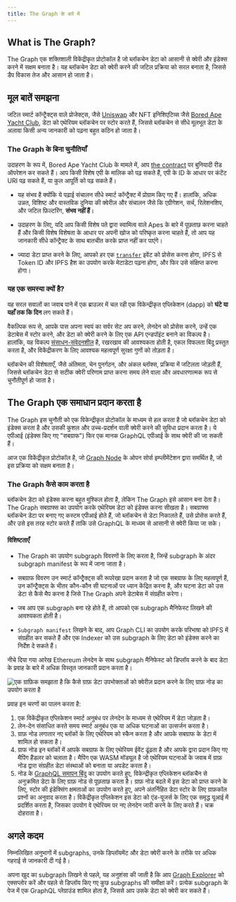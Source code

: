 ```yaml
---
title: The Graph के बारे में
---
```


## What is The Graph?

The Graph एक शक्तिशाली विकेंद्रीकृत प्रोटोकॉल है जो ब्लॉकचेन डेटा को आसानी से क्वेरी और इंडेक्स करने में सक्षम बनाता है। यह ब्लॉकचेन डेटा को क्वेरी करने की जटिल प्रक्रिया को सरल बनाता है, जिससे डैप विकास तेज और आसान हो जाता है।

## मूल बातें समझना

जटिल स्मार्ट कॉन्ट्रैक्ट्स वाले प्रोजेक्ट्स, जैसे [Uniswap](https://uniswap.org/) और NFT इनिशिएटिव्स जैसे [Bored Ape Yacht Club](https://boredapeyachtclub.com/), डेटा को एथेरियम ब्लॉकचेन पर स्टोर करते हैं, जिससे ब्लॉकचेन से सीधे मूलभूत डेटा के अलावा किसी अन्य जानकारी को पढ़ना बहुत कठिन हो जाता है।

### The Graph के बिना चुनौतियाँ

उदाहरण के रूप में, Bored Ape Yacht Club के मामले में, आप [the contract](https://etherscan.io/address/0xbc4ca0eda7647a8ab7c2061c2e118a18a936f13d#code) पर बुनियादी रीड ऑपरेशन कर सकते हैं। आप किसी विशेष एपी के मालिक को पढ़ सकते हैं, एपी के ID के आधार पर कंटेंट URI पढ़ सकते हैं, या कुल आपूर्ति को पढ़ सकते हैं।

- यह संभव है क्योंकि ये पढ़ाई संचालन सीधे स्मार्ट कॉन्ट्रैक्ट में प्रोग्राम किए गए हैं। हालांकि, अधिक उन्नत, विशिष्ट और वास्तविक दुनिया की क्वेरीज़ और संचालन जैसे कि एग्रीगेशन, सर्च, रिलेशनशिप, और जटिल फ़िल्टरिंग, **संभव नहीं हैं**।

- उदाहरण के लिए, यदि आप किसी विशेष पते द्वारा स्वामित्व वाले Apes के बारे में पूछताछ करना चाहते हैं और किसी विशेष विशेषता के आधार पर अपनी खोज को परिष्कृत करना चाहते हैं, तो आप यह जानकारी सीधे कॉन्ट्रैक्ट के साथ बातचीत करके प्राप्त नहीं कर पाएंगे।

- ज्यादा डेटा प्राप्त करने के लिए, आपको हर एक [`transfer`](https://etherscan.io/address/0xbc4ca0eda7647a8ab7c2061c2e118a18a936f13d#code#L1746) इवेंट को प्रोसेस करना होगा, IPFS से Token ID और IPFS हैश का उपयोग करके मेटाडेटा पढ़ना होगा, और फिर उसे संक्षिप्त करना होगा।

### यह एक समस्या क्यों है?

यह सरल सवालों का जवाब पाने में एक ब्राउज़र में चल रही एक विकेन्द्रीकृत एप्लिकेशन (dapp) को **घंटे या यहाँ तक कि दिन** लग सकते हैं।

वैकल्पिक रूप से, आपके पास अपना स्वयं का सर्वर सेट अप करने, लेनदेन को प्रोसेस करने, उन्हें एक डेटाबेस में स्टोर करने, और डेटा को क्वेरी करने के लिए एक API एन्डपॉइंट बनाने का विकल्प है। हालांकि, यह विकल्प [संसाधन-संवेदनशील](/resources/benefits/) है, रखरखाव की आवश्यकता होती है, एकल विफलता बिंदु प्रस्तुत करता है, और विकेंद्रीकरण के लिए आवश्यक महत्वपूर्ण सुरक्षा गुणों को तोड़ता है।

ब्लॉकचेन की विशेषताएँ, जैसे अंतिमता, चेन पुनर्गठन, और अंकल ब्लॉक्स, प्रक्रिया में जटिलता जोड़ती हैं, जिससे ब्लॉकचेन डेटा से सटीक क्वेरी परिणाम प्राप्त करना समय लेने वाला और अवधारणात्मक रूप से चुनौतीपूर्ण हो जाता है।

## The Graph एक समाधान प्रदान करता है

The Graph इस चुनौती को एक विकेन्द्रीकृत प्रोटोकॉल के माध्यम से हल करता है जो ब्लॉकचेन डेटा को इंडेक्स करता है और उसकी कुशल और उच्च-प्रदर्शन वाली क्वेरी करने की सुविधा प्रदान करता है। ये एपीआई (इंडेक्स किए गए "सबग्राफ") फिर एक मानक GraphQL एपीआई के साथ क्वेरी की जा सकती हैं।

आज एक विकेंद्रीकृत प्रोटोकॉल है, जो [Graph Node](https://github.com/graphprotocol/graph-node) के ओपन सोर्स इम्प्लीमेंटेशन द्वारा समर्थित है, जो इस प्रक्रिया को सक्षम बनाता है।

### The Graph कैसे काम करता है

ब्लॉकचेन डेटा को इंडेक्स करना बहुत मुश्किल होता है, लेकिन The Graph इसे आसान बना देता है। The Graph सबग्राफ्स का उपयोग करके एथेरियम डेटा को इंडेक्स करना सीखता है। सबग्राफ्स ब्लॉकचेन डेटा पर बनाए गए कस्टम एपीआई होते हैं, जो ब्लॉकचेन से डेटा निकालते हैं, उसे प्रोसेस करते हैं, और उसे इस तरह स्टोर करते हैं ताकि उसे GraphQL के माध्यम से आसानी से क्वेरी किया जा सके।

#### विशिष्टताएँ

- The Graph का उपयोग subgraph विवरणों के लिए करता है, जिन्हें subgraph के अंदर subgraph manifest के रूप में जाना जाता है।

- सबग्राफ विवरण उन स्मार्ट कॉन्ट्रैक्ट्स की रूपरेखा प्रदान करता है जो एक सबग्राफ के लिए महत्वपूर्ण हैं, उन कॉन्ट्रैक्ट्स के भीतर कौन-कौन सी घटनाओं पर ध्यान केंद्रित करना है, और घटना डेटा को उस डेटा से कैसे मैप करना है जिसे The Graph अपने डेटाबेस में संग्रहीत करेगा।

- जब आप एक subgraph बना रहे होते हैं, तो आपको एक subgraph मैनिफेस्ट लिखने की आवश्यकता होती है।

- `Subgraph manifest` लिखने के बाद, आप Graph CLI का उपयोग करके परिभाषा को IPFS में संग्रहीत कर सकते हैं और एक Indexer को उस subgraph के लिए डेटा को इंडेक्स करने का निर्देश दे सकते हैं।

नीचे दिया गया आरेख Ethereum लेनदेन के साथ subgraph मैनिफेस्ट को डिप्लॉय करने के बाद डेटा के प्रवाह के बारे में अधिक विस्तृत जानकारी प्रदान करता है।

![एक ग्राफ़िक समझाता है कि कैसे ग्राफ़ डेटा उपभोक्ताओं को क्वेरीज़ प्रदान करने के लिए ग्राफ़ नोड का उपयोग करता है](/img/graph-dataflow.png)

प्रवाह इन चरणों का पालन करता है:

1.  एक विकेंद्रीकृत एप्लिकेशन स्मार्ट अनुबंध पर लेनदेन के माध्यम से एथेरियम में डेटा जोड़ता है।
2.  लेन-देन संसाधित करते समय स्मार्ट अनुबंध एक या अधिक घटनाओं का उत्सर्जन करता है।
3.  ग्राफ़ नोड लगातार नए ब्लॉकों के लिए एथेरियम को स्कैन करता है और आपके सबग्राफ के डेटा में शामिल हो सकता है।
4.  ग्राफ नोड इन ब्लॉकों में आपके सबग्राफ के लिए एथेरियम ईवेंट ढूंढता है और आपके द्वारा प्रदान किए गए मैपिंग हैंडलर को चलाता है। मैपिंग एक WASM मॉड्यूल है जो एथेरियम घटनाओं के जवाब में ग्राफ़ नोड द्वारा संग्रहीत डेटा संस्थाओं को बनाता या अपडेट करता है।
5.  नोड के [GraphQL समापन बिंदु](https://graphql.org/learn/) का उपयोग करते हुए, विकेन्द्रीकृत एप्लिकेशन ब्लॉकचैन से अनुक्रमित डेटा के लिए ग्राफ़ नोड से पूछताछ करता है। ग्राफ़ नोड बदले में इस डेटा को प्राप्त करने के लिए, स्टोर की इंडेक्सिंग क्षमताओं का उपयोग करते हुए, अपने अंतर्निहित डेटा स्टोर के लिए ग्राफ़कॉल प्रश्नों का अनुवाद करता है। विकेंद्रीकृत एप्लिकेशन इस डेटा को एंड-यूजर्स के लिए एक समृद्ध यूआई में प्रदर्शित करता है, जिसका उपयोग वे एथेरियम पर नए लेनदेन जारी करने के लिए करते हैं। चक्र दोहराता है।

## अगले कदम

निम्नलिखित अनुभागों में subgraphs, उनके डिप्लॉयमेंट और डेटा क्वेरी करने के तरीके पर अधिक गहराई से जानकारी दी गई है।

अपना खुद का subgraph लिखने से पहले, यह अनुशंसा की जाती है कि आप [Graph Explorer](https://thegraph.com/explorer) को एक्सप्लोर करें और पहले से डिप्लॉय किए गए कुछ subgraphs की समीक्षा करें। प्रत्येक subgraph के पेज में एक GraphQL प्लेग्राउंड शामिल होता है, जिससे आप उसके डेटा को क्वेरी कर सकते हैं।
